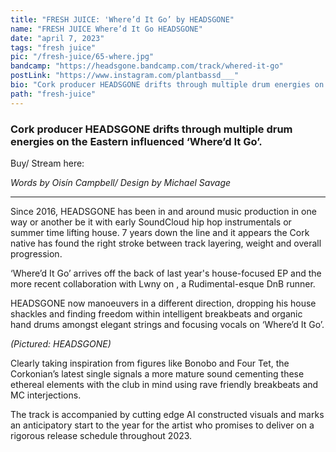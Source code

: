 ---
title: "FRESH JUICE: 'Where’d It Go’ by HEADSGONE"
name: "FRESH JUICE Where’d It Go HEADSGONE"
date: "april 7, 2023"
tags: "fresh juice"
pic: "/fresh-juice/65-where.jpg"
bandcamp: "https://headsgone.bandcamp.com/track/whered-it-go"
postLink: "https://www.instagram.com/plantbassd___"
bio: "Cork producer HEADSGONE drifts through multiple drum energies on the Eastern influenced ‘Where’d It Go’. "
path: "fresh-juice"
---

### Cork producer HEADSGONE drifts through multiple drum energies on the Eastern influenced ‘Where’d It Go’.

Buy/ Stream here: <HoverLink url="headsgone.bandcamp.com/track/whered-it-go" inline external />

<Picture src="/fresh-juice/65-headsgone.jpg" alt="Where'd it go album art" size={1200} />
<i className="smallText">Words by Oisín Campbell/ Design by Michael Savage</i>

<hr />

Since 2016, HEADSGONE has been in and around music production in one way or another be it with early SoundCloud hip hop instrumentals or summer time lifting house. 7 years down the line and it appears the Cork native has found the right stroke between track layering, weight and overall progression.

‘Where’d It Go’ arrives off the back of last year's house-focused <HoverLink url="soundcloud.com/headsgone/headsgone-360-modded-master" name="‘360’" inline external /> EP and the more recent collaboration with Lwny on <HoverLink url="open.spotify.com/track/45iy9utPsCxWmtFmoYBK0B" name="'Drive Me Crazy'" inline external />, a Rudimental-esque DnB runner.

HEADSGONE now manoeuvers in a different direction, dropping his house shackles and finding freedom within intelligent breakbeats and organic hand drums amongst elegant strings and focusing vocals on ‘Where’d It Go’.

<Picture src="/fresh-juice/65-cork.jpg" alt="HEADSGONE cover pic" size={1200} />
<i className="smallText">(Pictured: HEADSGONE)</i>

Clearly taking inspiration from figures like Bonobo and Four Tet, the Corkonian’s latest single signals a more mature sound cementing these ethereal elements with the club in mind using rave friendly breakbeats and MC interjections.

The track is accompanied by cutting edge AI constructed visuals <HoverLink url="www.youtube.com/shorts/eGyUfj9fVJA" inline external name="(See Here)"/> and marks an anticipatory start to the year for the artist who promises to deliver on a rigorous release schedule throughout 2023.
